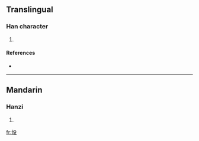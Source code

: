==Translingual==

===Han character===
{{Han char|rn=86|rad=火|as=04|sn=8|four=|canj=火竹弓水 (FHNE)}}

# {{defn|Han|sort=火04}}

====References====
* {{Han ref|kx=0667.040|dkj=18901|dj=1076.130|hdz=32193.010|uh=7088|ud=28808}}

----

==Mandarin==

===Hanzi===
{{cmn-hanzi|pin=[[yì]] ([[yi4]])|wg=i<sup>4</sup>}}

# {{defn|Mandarin}}

[[fr:炈]]